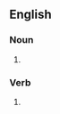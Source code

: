 ==English==

===Noun===
{{head|en|noun form}}

# {{plural of|overbet|lang=en}}

===Verb===
{{head|en|verb form}}

# {{en-third-person singular of|overbet}}